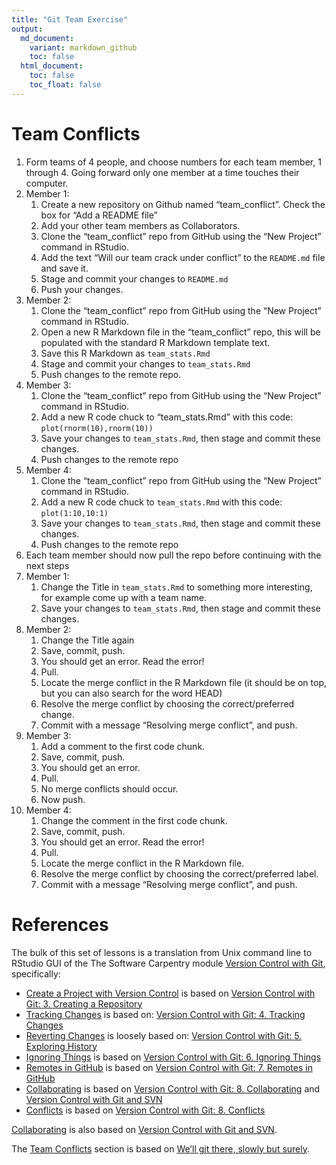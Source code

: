 ```yaml
---
title: "Git Team Exercise"
output:
  md_document:
    variant: markdown_github
    toc: false
  html_document:
    toc: false
    toc_float: false
---
```

# Team Conflicts

1. Form teams of 4 people, and choose numbers for each team member, 1 through 4. Going forward only one member at a time touches their computer.
2. Member 1:
    1. Create a new repository on Github named "team_conflict". Check the box for "Add a README file"
    2. Add your other team members as Collaborators.
    3. Clone the "team_conflict" repo from GitHub using the "New Project" command in RStudio.
    4. Add the text "Will our team crack under conflict" to the `README.md` file and save it.
    5. Stage and commit your changes to `README.md`
    6. Push your changes.
3. Member 2: 
    1. Clone the "team_conflict" repo from GitHub using the "New Project" command in RStudio.
    2. Open a new R Markdown file in the "team_conflict" repo, this will be populated with the standard R Markdown template text.  
    3. Save this R Markdown as `team_stats.Rmd`
    4. Stage and commit your changes to `team_stats.Rmd`
    5. Push changes to the remote repo.
4. Member 3:
    1. Clone the "team_conflict" repo from GitHub using the "New Project" command in RStudio.
    2. Add a new R code chuck to "team_stats.Rmd" with this code: `plot(rnorm(10),rnorm(10))`
    4. Save your changes to `team_stats.Rmd`, then stage and commit these changes.
    5. Push changes to the remote repo
5. Member 4:
    1. Clone the "team_conflict" repo from GitHub using the "New Project" command in RStudio.
    2. Add a new R code chuck to `team_stats.Rmd` with this code: `plot(1:10,10:1)`
    4. Save your changes to `team_stats.Rmd`, then stage and commit these changes.
    5. Push changes to the remote repo
6. Each team member should now pull the repo before continuing with the next steps
7. Member 1:
    1. Change the Title in `team_stats.Rmd` to something more interesting, for example come up with a team name.
    2. Save your changes to `team_stats.Rmd`, then stage and commit these changes.
8. Member 2:
    1. Change the Title again
    2. Save, commit, push.
    3. You should get an error. Read the error!
    4. Pull.
    5. Locate the merge conflict in the R Markdown file (it should be on top, but you can also search for the word HEAD)
    6. Resolve the merge conflict by choosing the correct/preferred change. 
    7. Commit with a message “Resolving merge conflict”, and push.
9. Member 3:
    1. Add a comment to the first code chunk.
    2. Save, commit, push. 
    3. You should get an error. 
    4. Pull. 
    5. No merge conflicts should occur. 
    6. Now push.
10. Member 4:
    1. Change the comment in the first code chunk.
    2. Save, commit, push.
    3. You should get an error. Read the error! 
    4. Pull. 
    5. Locate the merge conflict in the R Markdown file. 
    6. Resolve the merge conflict by choosing the correct/preferred label. 
    7. Commit with a message “Resolving merge conflict”, and push.

# References
The bulk of this set of lessons is a translation from Unix command line to RStudio GUI of the The Software Carpentry module [Version Control with Git](http://swcarpentry.github.io/git-novice/), specifically:

- [Create a Project with Version Control](#create-a-project-with-version-control) is based on [Version Control with Git: 3. Creating a Repository](http://swcarpentry.github.io/git-novice/03-create/)
- [Tracking Changes](#tracking-changes) is based on: [Version Control with Git: 4. Tracking Changes](http://swcarpentry.github.io/git-novice/04-changes/)
- [Reverting Changes](#reverting-changes) is loosely based on: [Version Control with Git: 5. Exploring History](http://swcarpentry.github.io/git-novice/05-history/)
- [Ignoring Things](#ignoring-things) is based on [Version Control with Git: 6. Ignoring Things](http://swcarpentry.github.io/git-novice/06-ignore/)
- [Remotes in GitHub](#remotes-in-github) is based on [Version Control with Git: 7. Remotes in GitHub](http://swcarpentry.github.io/git-novice/07-github/)
- [Collaborating](#collaborating) is based on [Version Control with Git: 8. Collaborating](http://swcarpentry.github.io/git-novice/08-collab/) and [Version Control with Git and SVN](https://support.rstudio.com/hc/en-us/articles/200532077-Version-Control-with-Git-and-SVN)
- [Conflicts](#conflicts) is based on [Version Control with Git: 8. Conflicts](http://swcarpentry.github.io/git-novice/09-conflict/)

[Collaborating](#collaborating) is also based on  [Version Control with Git and SVN](https://support.rstudio.com/hc/en-us/articles/200532077-Version-Control-with-Git-and-SVN).

The [Team Conflicts](#team-conflicts) section is based on [We'll git there, slowly but surely](https://github.com/mine-cetinkaya-rundel/github-class-sigcse-2018).

